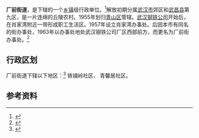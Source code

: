 {{中国乡级行政区|42/01/07/007/000
|景观照片文件名=厂前街道站前路.jpg
|景观照片描述=厂前街道站前路
| 位置图文件名={{武汉市青山区行政区划图}}
| 位置图描述=厂前街道地理位置
}}
'''厂前街道'''，是{{PRC admin/fullname|42/01/07/007/000|3}}下辖的一个[[乡镇|乡镇]]级行政单位。<ref>{{PRC admin/ref sgc|{{PRC admin/parent|42/01/07/007/000}}}}</ref>解放初期分属[[武汉市|武汉市]]郊区和[[武昌县|武昌县]]第九区，是一片连绵的丘陵农村。1955年划归[[青山区|青山区]]管辖。[[武汉钢铁公司|武汉钢铁公司]]开始后，在肖家湾附近一带形成职工生活区。1957年设立肖家湾办事处。后因本市有同名的街办事处，1963年以办事处地处武汉钢铁公司厂区西部前方，而更名为厂前街办事处。<ref>{{cite web|language=zh-hans|publisher=行政区划网|title=厂前街道|url=http://www.xzqh.org/html/show/hb/37063.html|date=2014-07-07|accessdate=2019-06-14|archive-date=2020-06-14|archive-url=https://web.archive.org/web/20200614154949/http://xzqh.org/html/show/hb/37063.html|dead-url=no}}</ref>

== 行政区划 ==

厂前街道下辖以下地区：<ref>{{PRC admin/ref sgc|42/01/07/007/000}}</ref>
铁铺岭社区、	青馨居社区。

== 参考资料 ==

{{reflist}}

{{行政区划小作品}}
{{PRC admin/navcat|42/01/07/007/000}}